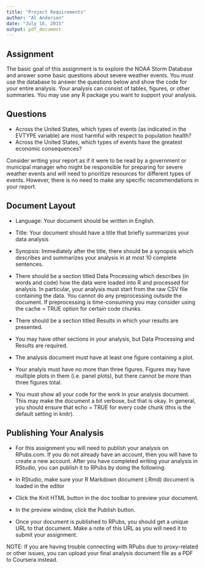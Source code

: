 ```yaml
---
title: "Project Requirements"
author: "Al Anderson"
date: "July 16, 2015"
output: pdf_document
---
```


## Assignment
The basic goal of this assignment is to explore the NOAA Storm
Database and answer some basic questions about severe weather
events. You must use the database to answer the questions below and
show the code for your entire analysis. Your analysis can consist of
tables, figures, or other summaries. You may use any R package you
want to support your analysis.

## Questions
* Across the United States, which types of events (as indicated in the EVTYPE variable) are most harmful with respect to population health?
* Across the United States, which types of events have the greatest economic consequences?

Consider writing your report as if it were to be read by a government
or municipal manager who might be responsible for preparing for severe
weather events and will need to prioritize resources for different
types of events. However, there is no need to make any specific
recommendations in your report.

## Document Layout
* Language: Your document should be written in English.

* Title: Your document should have a title that briefly summarizes your data analysis

* Synopsis: Immediately after the title, there should be a synopsis which describes and summarizes your analysis in at most 10 complete sentences.

* There should be a section titled Data Processing which describes (in words and code) how the data were loaded into R and processed for analysis. In particular, your analysis must start from the raw CSV file containing the data. You cannot do any preprocessing outside the document. If preprocessing is time-consuming you may consider using the cache = TRUE option for certain code chunks.

* There should be a section titled Results in which your results are presented.

* You may have other sections in your analysis, but Data Processing and Results are required.

* The analysis document must have at least one figure containing a plot.

* Your analyis must have no more than three figures. Figures may have multiple plots in them (i.e. panel plots), but there cannot be more than three figures total.

* You must show all your code for the work in your analysis document. This may make the document a bit verbose, but that is okay. In general, you should ensure that echo = TRUE for every code chunk (this is the default setting in knitr).

## Publishing Your Analysis

* For this assignment you will need to publish your analysis on RPubs.com. If you do not already have an account, then you will have to create a new account. After you have completed writing your analysis in RStudio, you can publish it to RPubs by doing the following:

* In RStudio, make sure your R Markdown document (.Rmd) document is loaded in the editor

* Click the Knit HTML button in the doc toolbar to preview your document.

* In the preview window, click the Publish button.

* Once your document is published to RPubs, you should get a unique URL to that document. Make a note of this URL as you will need it to submit your assignment.

NOTE: If you are having trouble connecting with RPubs due to proxy-related or other issues, you can upload your final analysis document file as a PDF to Coursera instead.